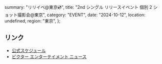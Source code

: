   summary: "リリイベ@東京💿",
  title: "2nd シングル リリースイベント 個別 2 ショット撮影会@東京",
  category: "EVENT",
  date: "2024-10-12",
  location: undefined,
  region: "東京",
};

## リンク

- [公式スケジュール](https://takanenonadeshiko.jp/events/event/2ndシングル「タイトル未定」リリースイベント/)
- [ビクター エンターテイメント ニュース](https://www.jvcmusic.co.jp/-/News/A028511/16.html)

